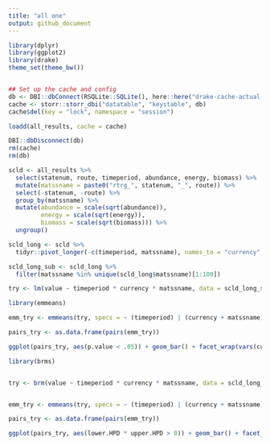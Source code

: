 ```yaml
---
title: "all one"
output: github_document
---
```


```r
library(dplyr)
library(ggplot2)
library(drake)
theme_set(theme_bw())


## Set up the cache and config
db <- DBI::dbConnect(RSQLite::SQLite(), here::here("drake-cache-actual-caps.sqlite"))
cache <- storr::storr_dbi("datatable", "keystable", db)
cache$del(key = "lock", namespace = "session")

loadd(all_results, cache = cache)

DBI::dbDisconnect(db)
rm(cache)
rm(db)
```

```r

scld <- all_results %>%
  select(statenum, route, timeperiod, abundance, energy, biomass) %>%
  mutate(matssname = paste0("rtrg_", statenum, "_", route)) %>%
  select(-statenum, -route) %>%
  group_by(matssname) %>%
  mutate(abundance = scale(sqrt(abundance)),
         energy = scale(sqrt(energy)),
         biomass = scale(sqrt(biomass))) %>%
  ungroup()

scld_long <- scld %>%
  tidyr::pivot_longer(-c(timeperiod, matssname), names_to = "currency", values_to = "value")

scld_long_sub <- scld_long %>%
  filter(matssname %in% unique(scld_long$matssname)[1:100])

try <- lm(value ~ timeperiod * currency * matssname, data = scld_long_sub)

library(emmeans)

emm_try <- emmeans(try, specs = ~ (timeperiod) | (currency + matssname))

pairs_try <- as.data.frame(pairs(emm_try))

ggplot(pairs_try, aes(p.value < .05)) + geom_bar() + facet_wrap(vars(currency))

library(brms)


try <- brm(value ~ timeperiod * currency * matssname, data = scld_long_sub)


emm_try <- emmeans(try, specs = ~ (timeperiod) | (currency + matssname))

pairs_try <- as.data.frame(pairs(emm_try))

ggplot(pairs_try, aes(lower.HPD * upper.HPD > 0)) + geom_bar() + facet_wrap(vars(currency))
```
